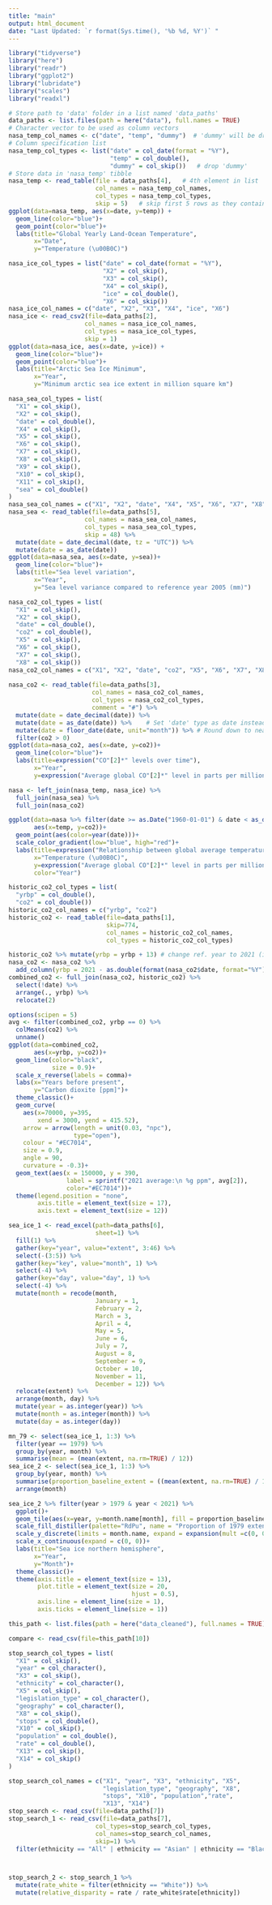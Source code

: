 ---
title: "main"
output: html_document
date: "Last Updated: `r format(Sys.time(), '%b %d, %Y')` " 
---

```{r Dependency Imports, eval=TRUE, echo=FALSE, message=FALSE, include=FALSE}
library("tidyverse")
library("here")
library("readr")
library("ggplot2")
library("lubridate")
library("scales")
library("readxl")
```

```{r Question 1) a.}
# Store path to 'data' folder in a list named 'data_paths'
data_paths <- list.files(path = here("data"), full.names = TRUE)
# Character vector to be used as column vectors
nasa_temp_col_names <- c("date", "temp", "dummy")  # 'dummy' will be dropped
# Column specification list
nasa_temp_col_types <- list("date" = col_date(format = "%Y"),
                            "temp" = col_double(),
                            "dummy" = col_skip())   # drop 'dummy'
# Store data in 'nasa_temp' tibble
nasa_temp <- read_table(file = data_paths[4],   # 4th element in list
                        col_names = nasa_temp_col_names,
                        col_types = nasa_temp_col_types,
                        skip = 5)   # skip first 5 rows as they contain no data
ggplot(data=nasa_temp, aes(x=date, y=temp)) +
  geom_line(color="blue")+
  geom_point(color="blue")+
  labs(title="Global Yearly Land-Ocean Temperature",
       x="Date",
       y="Temperature (\u00B0C)")
```

```{r Question 1) b., message=FALSE}
nasa_ice_col_types = list("date" = col_date(format = "%Y"),
                          "X2" = col_skip(),
                          "X3" = col_skip(),
                          "X4" = col_skip(),
                          "ice" = col_double(),
                          "X6" = col_skip())
nasa_ice_col_names = c("date", "X2", "X3", "X4", "ice", "X6")
nasa_ice <- read_csv2(file=data_paths[2],
                     col_names = nasa_ice_col_names,
                     col_types = nasa_ice_col_types,
                     skip = 1)
ggplot(data=nasa_ice, aes(x=date, y=ice)) +
  geom_line(color="blue")+
  geom_point(color="blue")+
  labs(title="Arctic Sea Ice Minimum",
       x="Year",
       y="Minimum arctic sea ice extent in million square km")
```

``` {r Question 1) c.}
nasa_sea_col_types = list(
  "X1" = col_skip(),
  "X2" = col_skip(),
  "date" = col_double(),
  "X4" = col_skip(),
  "X5" = col_skip(),
  "X6" = col_skip(),
  "X7" = col_skip(),
  "X8" = col_skip(),
  "X9" = col_skip(),
  "X10" = col_skip(),
  "X11" = col_skip(),
  "sea" = col_double()
)
nasa_sea_col_names = c("X1", "X2", "date", "X4", "X5", "X6", "X7", "X8", "X9", "X10", "X11", "sea")
nasa_sea <- read_table(file=data_paths[5],
                     col_names = nasa_sea_col_names,
                     col_types = nasa_sea_col_types,
                     skip = 48) %>% 
  mutate(date = date_decimal(date, tz = "UTC")) %>% 
  mutate(date = as_date(date))
ggplot(data=nasa_sea, aes(x=date, y=sea))+
  geom_line(color="blue")+
  labs(title="Sea level variation",
       x="Year",
       y="Sea level variance compared to reference year 2005 (mm)")
```

``` {r Question 1) d.}
nasa_co2_col_types = list(
  "X1" = col_skip(),
  "X2" = col_skip(),
  "date" = col_double(),
  "co2" = col_double(),
  "X5" = col_skip(),
  "X6" = col_skip(),
  "X7" = col_skip(),
  "X8" = col_skip())
nasa_co2_col_names = c("X1", "X2", "date", "co2", "X5", "X6", "X7", "X8")
  
nasa_co2 <- read_table(file=data_paths[3],
                       col_names = nasa_co2_col_names,
                       col_types = nasa_co2_col_types,
                       comment = "#") %>% 
  mutate(date = date_decimal(date)) %>%
  mutate(date = as_date(date)) %>%    # Set 'date' type as date instead of datetime
  mutate(date = floor_date(date, unit="month")) %>% # Round down to nearest unit
  filter(co2 > 0)
ggplot(data=nasa_co2, aes(x=date, y=co2))+
  geom_line(color="blue")+
  labs(title=expression("CO"[2]*" levels over time"),
       x="Year",
       y=expression("Average global CO"[2]*" level in parts per million (ppm)"))
```

```{r Question 1) e., message=FALSE, include=FALSE}
nasa <- left_join(nasa_temp, nasa_ice) %>% 
  full_join(nasa_sea) %>% 
  full_join(nasa_co2)
```

```{r Question 1) f., warning=FALSE}
ggplot(data=nasa %>% filter(date >= as.Date("1960-01-01") & date < as_date("2021-01-01")),
       aes(x=temp, y=co2))+
  geom_point(aes(color=year(date)))+
  scale_color_gradient(low="blue", high="red")+
  labs(title=expression("Relationship between global average temperature and CO"[2]*" levels"),
       x="Temperature (\u00B0C)",
       y=expression("Average global CO"[2]*" level in parts per million (ppm)"),
       color="Year")
```

``` {r Question 2) a.}
historic_co2_col_types = list(
  "yrbp" = col_double(),
  "co2" = col_double())
historic_co2_col_names = c("yrbp", "co2")
historic_co2 <- read_table(file=data_paths[1],
                           skip=774,
                           col_names = historic_co2_col_names,
                           col_types = historic_co2_col_types) 
```

```{r Question 2) b., message=FALSE, include=FALSE}
historic_co2 %>% mutate(yrbp = yrbp + 13) # change ref. year to 2021 (i.e. add 13)
nasa_co2 <- nasa_co2 %>%
  add_column(yrbp = 2021 - as.double(format(nasa_co2$date, format="%Y")))
combined_co2 <- full_join(nasa_co2, historic_co2) %>%
  select(!date) %>% 
  arrange(., yrbp) %>% 
  relocate(2)
```

``` {r Question 3) c.}
options(scipen = 5)
avg <- filter(combined_co2, yrbp == 0) %>% 
  colMeans(co2) %>% 
  unname()
ggplot(data=combined_co2,
       aes(x=yrbp, y=co2))+
  geom_line(color="black",
            size = 0.9)+
  scale_x_reverse(labels = comma)+
  labs(x="Years before present",
       y="Carbon dioxite [ppm]")+
  theme_classic()+
  geom_curve(
    aes(x=70000, y=395,
        xend = 3000, yend = 415.52),
    arrow = arrow(length = unit(0.03, "npc"),
                  type="open"),
    colour = "#EC7014",
    size = 0.9,
    angle = 90,
    curvature = -0.3)+
  geom_text(aes(x = 150000, y = 390,
                label = sprintf("2021 average:\n %g ppm", avg[2]),
                color="#EC7014"))+
  theme(legend.position = "none",
        axis.title = element_text(size = 17),
        axis.text = element_text(size = 12))
```

``` {r Question 3) a., include=FALSE}
sea_ice_1 <- read_excel(path=data_paths[6],
                        sheet=1) %>% 
  fill(1) %>% 
  gather(key="year", value="extent", 3:46) %>% 
  select(-(3:5)) %>% 
  gather(key="key", value="month", 1) %>% 
  select(-4) %>% 
  gather(key="day", value="day", 1) %>% 
  select(-4) %>% 
  mutate(month = recode(month,
                        January = 1,
                        February = 2,
                        March = 3,
                        April = 4,
                        May = 5,
                        June = 6,
                        July = 7,
                        August = 8,
                        September = 9,
                        October = 10,
                        November = 11,
                        December = 12)) %>% 
  relocate(extent) %>% 
  arrange(month, day) %>% 
  mutate(year = as.integer(year)) %>% 
  mutate(month = as.integer(month)) %>% 
  mutate(day = as.integer(day))
```

``` {r Question 3) b., include=FALSE}
mn_79 <- select(sea_ice_1, 1:3) %>%
  filter(year == 1979) %>% 
  group_by(year, month) %>% 
  summarise(mean = (mean(extent, na.rm=TRUE) / 12))
sea_ice_2 <- select(sea_ice_1, 1:3) %>% 
  group_by(year, month) %>% 
  summarise(proportion_baseline_extent = ((mean(extent, na.rm=TRUE) / 12)) / mn_79$mean[month]) %>% 
  arrange(month)
```

``` {r Question 3) c.}
sea_ice_2 %>% filter(year > 1979 & year < 2021) %>% 
  ggplot()+
  geom_tile(aes(x=year, y=month.name[month], fill = proportion_baseline_extent))+
  scale_fill_distiller(palette="RdPu", name = "Proportion of 1979 extent")+
  scale_y_discrete(limits = month.name, expand = expansion(mult =c(0, 0.1)))+
  scale_x_continuous(expand = c(0, 0))+
  labs(title="Sea ice northern hemisphere",
       x="Year",
       y="Month")+
  theme_classic()+
  theme(axis.title = element_text(size = 13),
        plot.title = element_text(size = 20,
                                  hjust = 0.5),
        axis.line = element_line(size = 1),
        axis.ticks = element_line(size = 1))
```
``` {r delete this when done}

this_path <- list.files(path = here("data_cleaned"), full.names = TRUE)

compare <- read_csv(file=this_path[10])

```



``` {r Question 4) a.}

stop_search_col_types = list(
  "X1" = col_skip(),
  "year" = col_character(),
  "X3" = col_skip(),
  "ethnicity" = col_character(),
  "X5" = col_skip(),
  "legislation_type" = col_character(),
  "geography" = col_character(),
  "X8" = col_skip(),
  "stops" = col_double(),
  "X10" = col_skip(),
  "population" = col_double(),
  "rate" = col_double(),
  "X13" = col_skip(),
  "X14" = col_skip()
)

stop_search_col_names = c("X1", "year", "X3", "ethnicity", "X5",
                          "legislation_type", "geography", "X8",
                          "stops", "X10", "population","rate",
                          "X13", "X14")
stop_search <- read_csv(file=data_paths[7])
stop_search_1 <- read_csv(file=data_paths[7],
                        col_types=stop_search_col_types,
                        col_names=stop_search_col_names,
                        skip=1) %>% 
  filter(ethnicity == "All" | ethnicity == "Asian" | ethnicity == "Black" | ethnicity == "White" | ethnicity == "Other")



stop_search_2 <- stop_search_1 %>%
  mutate(rate_white = filter(ethnicity == "White")) %>% 
  mutate(relative_disparity = rate / rate_white$rate[ethnicity]) 




```